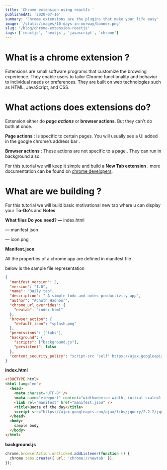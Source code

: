 ```yaml
---
title: 'Chrome extension using reactJs '
publishedAt: '2020-07-16'
summary: 'Chrome extensions are the plugins that make your life easy'
image: '/static/images/10-days-in-norway/banner.png'
slug: '/blog/chrome-extension-reactjs'
tags: ['reactjs', 'nextjs', 'javascript', 'chrome']
---
```


# What is a chrome extension ?

Extensions are small software programs that customize the browsing experience. They enable users to tailor Chrome functionality and behavior to individual needs or preferences. They are built on web technologies such as HTML, JavaScript, and CSS.

# What actions does extensions do?

Extension either do **_page actions_** or **browser actions**. But they can't do both at once.

**Page actions :** Is specific to certain pages. You will usually see a UI added in the google chrome’s address bar .

**Browser actions :** These actions are not specific to a page . They can run in background also.

For this tutorial we will keep it simple and build a **New Tab extension** . more documentation can be found on [chrome developers](http://developer.chrome.com/extensions).

# What are we building ?

For this tutorial we will build basic motivational new tab where u can display your T**o-Do's** and N**otes**

**What files Do you need?
—** index.html

— manifest.json

— icon.png

**Manifest.json**

All the properties of a chrome app are defined in manifest file .

below is the sample file representation

```json
{
  "manifest_version": 2,
  "version": "1.0",
  "name": "Daily tab",
  "description": " A simple todo and notes productivity app",
  "author": "Achuth Hadnoor",
  "chrome_url_overrides": {
    "newtab": "index.html"
  },
  "browser_action": {
    "default_icon": "splash.png"
  },
  "permissions": ["tabs"],
  "background": {
    "scripts": ["background.js"],
    "persistent": false
  },
  "content_security_policy": "script-src 'self' https://ajax.googleapis.com; object-src 'self'"
}
```

**index.html**

```html
<!DOCTYPE html>
<html lang="en">
  <head>
    <meta charset="UTF-8" />
    <meta name="viewport" content="width=device-width, initial-scale=1.0" />
    <link rel="manifest" href="manifest.json" />
    <title>Quote of the day</title>
    <script src="https://ajax.googleapis.com/ajax/libs/jquery/2.2.2/jquery.min.js"></script>
  </head>
  <body>
    sample body
  </body>
</html>
```

**background.js**

```jsx
chrome.browserAction.onClicked.addListener(function () {
  chrome.tabs.create({ url: 'chrome://newtab' });
});
```
